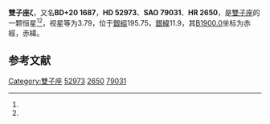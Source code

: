 {{Starbox begin
| name = 雙子座ζ
}}
{{Starbox observe
| epoch = [[J2000.0|J2000.0]]
| constell = [[雙子座|雙子座]]<ref name=SIMBAD>{{cite web
 | url=http://simbad.u-strasbg.fr/simbad/sim-id?Ident=HR+2650
 | title=Pulsating variable Star
 | publisher=Centre de Données astronomiques de Strasbourg
 | work=SIMBAD
 | accessdate=2012-07-13
 | archive-date=2016-03-16
 | archive-url=https://web.archive.org/web/20160316230233/http://simbad.u-strasbg.fr/simbad/sim-id?Ident=HR+2650
 | dead-url=no
 }}</ref><ref name=DATA>{{cite web
 | url=http://vizier.u-strasbg.fr/viz-bin/VizieR-5?-out.add=.&-source=5050&-corr=PK=HR&-out.max=9999&HR=2650
 | title=VizieR Detailed Page
 | accessdate=2012-07-13
 | archive-date=2016-03-05
 | archive-url=https://web.archive.org/web/20160305063235/http://vizier.u-strasbg.fr/viz-bin/VizieR-5?-out.add=.&-source=5050&-corr=PK=HR&-out.max=9999&HR=2650
 | dead-url=no
 }}</ref>
| 星官 = 
| ra = {{RA|7|4|6.5}}<ref name=SIMBAD /><ref name=DATA />
| dec = {{DEC|+20|34|13}}<ref name=SIMBAD /><ref name=DATA />
| appmag_v = 3.79<ref name=SIMBAD /><ref name=DATA />
}}
{{Starbox character
| class = F7-G3Ib<ref name=SIMBAD /><ref name=DATA />
| b-v = 0.79<ref name=SIMBAD /><ref name=DATA />
| u-b = 0.62<ref name=SIMBAD /><ref name=DATA />
| r-i = 0.41<ref name=SIMBAD /><ref name=DATA />
| variable = 
}}
{{Starbox astrometry
| radial_v = 0.62
| prop_mo_ra = 7
| parallax = 2.75
| p_error = 
| dist_ly = {{nowrap|1,183 ± 29(σ<sub>2</sub>) ± 85(σ)}}
| dist_pc = {{nowrap|363 ± 9(σ<sub>2</sub>) ± 26(σ)}}

}}
{{Starbox catalog
| names =BD+20 1687，[[SAO星表|SAO]] 79031，[[HD星表|HD]] 52973，[[HR星表|HR]] 2650}}
{{Starbox reference |Simbad=HR+2650}}
{{Starbox end}}

'''雙子座ζ'''，又名'''BD+20 1687'''，'''HD 52973'''、'''SAO 79031'''、'''HR 2650'''，是[[雙子座|雙子座]]的一颗恒星<ref name=SIMBAD /><ref name=DATA />，视星等为3.79，位于[[銀道座標系|銀經]]195.75，[[銀道座標系|銀緯]]11.9，其[[B1900.0|B1900.0]]坐标为赤經{{RA|6|58|10.6}}，赤緯{{DEC|+20|11.9|2}}。

== 参考文献 ==
{{reflist}}

{{star-stub}}

{{雙子座恒星}}
{{星官|井宿|8|19}}
[[Category:雙子座|Category:雙子座]]
[[Category:HD和HDE天體|52973]]
[[Category:HR天體|2650]]
[[Category:SAO天體|79031]]